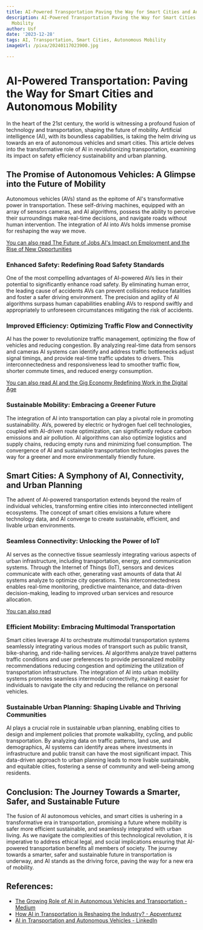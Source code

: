 ```yaml
---
title: AI-Powered Transportation Paving the Way for Smart Cities and Autonomous Mobility
description: AI-Powered Transportation Paving the Way for Smart Cities and Autonomous
  Mobility
author: Usf
date: '2023-12-28'
tags: AI, Transportation, Smart Cities, Autonomous Mobility
imageUrl: /pixa/20240117023900.jpg

---
```

# AI-Powered Transportation: Paving the Way for Smart Cities and Autonomous Mobility

In the heart of the 21st century, the world is witnessing a  profound fusion of technology and  transportation,  shaping the future of mobility. Artificial intelligence (AI), with its boundless capabilities, is taking the helm driving us  towards an era of autonomous vehicles and smart cities. This  article delves into the transformative role of AI in revolutionizing transportation,  examining its  impact on safety efficiency sustainability and urban planning.

## The Promise  of Autonomous Vehicles: A Glimpse into the Future of Mobility

Autonomous vehicles (AVs) stand as the epitome of AI's transformative power in  transportation. These self-driving machines, equipped with an array of sensors cameras,  and AI algorithms, possess the ability to perceive their surroundings make real-time decisions, and navigate roads without human intervention. The integration of AI into AVs holds immense promise for reshaping the way we move.

[You can also read The Future of Jobs AI's  Impact  on Employment and the Rise of New Opportunities](The%20Future%20of%20Jobs%20AI%27s%20Impact%20on%20Employment%20and%20the%20Rise%20of%20New%20Opportunities)


### Enhanced Safety:  Redefining Road Safety Standards

One of  the most compelling advantages of AI-powered AVs lies in their potential to significantly enhance road safety. By eliminating human error, the leading cause of accidents  AVs can prevent collisions reduce fatalities and  foster a safer driving environment. The  precision and agility of AI algorithms surpass human capabilities enabling AVs to respond swiftly and appropriately to unforeseen circumstances mitigating the  risk of  accidents.

### Improved Efficiency: Optimizing Traffic Flow and Connectivity

AI has the power to revolutionize traffic management, optimizing  the flow of  vehicles and  reducing congestion. By analyzing real-time data from sensors and  cameras AI systems can identify and address traffic bottlenecks adjust signal timings, and provide real-time traffic  updates to  drivers. This interconnectedness and  responsiveness lead to smoother traffic flow, shorter commute  times, and reduced energy consumption.

[You can also read AI and the Gig Economy  Redefining Work in the  Digital Age](AI%20and%20the%20Gig%20Economy%20Redefining%20Work%20in%20the%20Digital%20Age)


### Sustainable Mobility: Embracing a Greener Future

The integration of AI into  transportation can  play a  pivotal role in  promoting  sustainability. AVs, powered by electric or hydrogen fuel cell technologies, coupled  with AI-driven route optimization, can significantly reduce carbon emissions and  air pollution. AI algorithms can also optimize logistics and supply chains, reducing empty runs and  minimizing fuel consumption. The convergence of AI and sustainable  transportation technologies  paves the way for a greener and more environmentally friendly future.

## Smart  Cities: A  Symphony of  AI, Connectivity, and Urban Planning

The advent of AI-powered transportation extends beyond the realm of individual vehicles, transforming  entire cities into interconnected intelligent ecosystems. The concept of smart cities envisions a future where technology data, and AI converge to create sustainable, efficient,  and livable urban environments.

###  Seamless Connectivity: Unlocking the Power  of IoT

AI serves as the connective tissue seamlessly integrating various aspects of urban infrastructure, including transportation, energy, and communication systems. Through the Internet of Things (IoT), sensors and devices communicate with each other, generating vast amounts of data that AI systems analyze to optimize city operations. This interconnectedness enables real-time monitoring, predictive maintenance, and data-driven decision-making,  leading to improved  urban services and resource allocation.

[You can also read ]()


### Efficient Mobility:  Embracing Multimodal Transportation

Smart cities leverage AI to  orchestrate  multimodal transportation systems seamlessly integrating various modes of transport such  as public transit, bike-sharing, and ride-hailing services. AI algorithms analyze travel patterns traffic conditions and user preferences to provide personalized mobility recommendations  reducing congestion and optimizing the  utilization of transportation infrastructure. The integration of AI  into urban mobility  systems promotes seamless intermodal connectivity, making it easier  for individuals to navigate the city  and reducing the reliance on personal vehicles.

### Sustainable Urban Planning: Shaping Livable and Thriving Communities

AI plays a crucial role in sustainable urban planning, enabling cities to design and implement  policies  that promote  walkability, cycling, and public transportation. By analyzing data on traffic patterns, land use,  and  demographics, AI systems  can identify areas where investments in infrastructure and public transit can have the  most significant impact. This data-driven approach to urban  planning leads to more livable sustainable, and  equitable  cities, fostering a sense of community and well-being among  residents.

## Conclusion: The Journey Towards a Smarter, Safer, and Sustainable  Future

The fusion of AI autonomous vehicles, and smart cities is ushering in a transformative era in transportation, promising a future where mobility is safer more efficient  sustainable, and seamlessly integrated with urban living.  As we navigate the  complexities of this technological revolution, it is imperative to address ethical legal, and social implications ensuring that AI-powered transportation benefits all members of society. The journey towards a  smarter, safer and sustainable future in  transportation is underway, and AI stands as the driving force, paving the way for a new era  of mobility.

## References:
- [The Growing Role of AI in Autonomous Vehicles and Transportation - Medium](https://medium.com/@seekmeai/the-growing-role-of-ai-in-autonomous-vehicles-and-transportation-cdde81ae0565)
- [How AI in Transportation is Reshaping the Industry? - Appventurez](https://www.appventurez.com/blog/ai-in-transportation)
- [AI in Transportation and Autonomous Vehicles - LinkedIn](https://www.linkedin.com/pulse/ai-transportation-autonomous-vehicles-harisivam-l)
